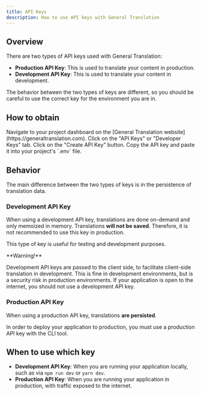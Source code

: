 ```yaml
---
title: API Keys
description: How to use API keys with General Translation
---
```


## Overview

There are two types of API keys used with General Translation:

- **Production API Key**: This is used to translate your content in production.
- **Development API Key**: This is used to translate your content in development.

The behavior between the two types of keys are different, so you should be careful to use the correct key for the environment you are in.

## How to obtain

<Steps>
    <Step>
        Navigate to your project dashboard on the [General Translation website](https://generaltranslation.com).
    </Step>
    <Step>
        Click on the "API Keys" or "Developer Keys" tab.
    </Step>
    <Step>
        Click on the "Create API Key" button.
    </Step>
    <Step>
        Copy the API key and paste it into your project's `.env` file.
    </Step>
</Steps>

## Behavior

The main difference between the two types of keys is in the persistence of translation data. 

### Development API Key

When using a development API key, translations are done on-demand and only memoized in memory. 
Translations **will not be saved**. Therefore, it is not recommended to use this key in production.

This type of key is useful for testing and development purposes.

<Callout type="error">
  **Warning!**

  Development API keys are passed to the client side, to facilitate client-side translation in development. 
  This is fine in development environments, but is a security risk in production environments. If your application
  is open to the internet, you should not use a development API key.
</Callout>

### Production API Key

When using a production API key, translations **are persisted**. 


<Callout type="warn">
  In order to deploy your application to production, you must use a production API key with the CLI tool.
</Callout>

## When to use which key

* **Development API Key**: When you are running your application locally, such as via `npm run dev` or `yarn dev`.
* **Production API Key**: When you are running your application in production, with traffic exposed to the internet.
